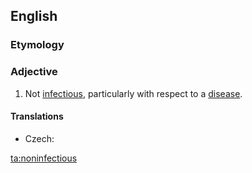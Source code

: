 ==English==

===Etymology===
{{prefix|non|infectious}}

===Adjective===
{{en-adj}}

# Not [[infectious]], particularly with respect to a [[disease]].

====Translations====
{{trans-top|not infectious}}
* Czech: {{t|cs|neinfekční}}
{{trans-mid}}
{{trans-bottom}}

[[ta:noninfectious]]